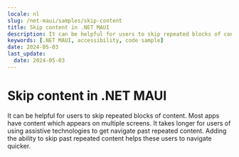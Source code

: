 ```yaml
---
locale: nl
slug: /net-maui/samples/skip-content
title: Skip content in .NET MAUI
description: It can be helpful for users to skip repeated blocks of content.
keywords: [.NET MAUI, accessibility, code sample]
date: 2024-05-03
last_update:
  date: 2024-05-03
---
```


# Skip content in .NET MAUI

It can be helpful for users to skip repeated blocks of content. Most apps have content which appears on multiple screens. It takes longer for users of using assistive technologies to get navigate past repeated content. Adding the ability to skip past repeated content helps these users to navigate quicker.

<CodeSample id="screen-skip" platform="net-maui" locale="en"/>
